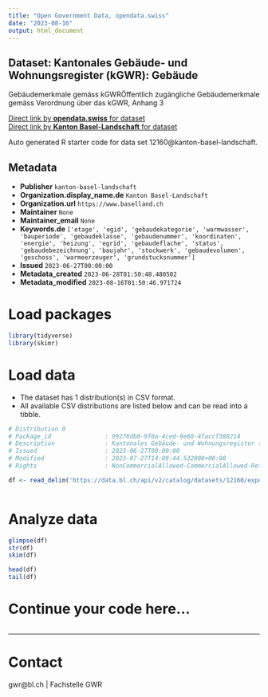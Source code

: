 ```yaml
---
title: "Open Government Data, opendata.swiss"
date: "2023-08-16"
output: html_document
---
```


## Dataset: Kantonales Gebäude- und Wohnungsregister (kGWR): Gebäude

Gebäudemerkmale gemäss kGWRÖffentlich zugängliche Gebäudemerkmale gemäss Verordnung über das kGWR, Anhang 3

[Direct link by **opendata.swiss** for dataset](https://opendata.swiss/de/dataset/kantonales-gebaude-und-wohnungsregister-kgwr-gebaude)<br>
[Direct link by **Kanton Basel-Landschaft** for dataset](https://data.bl.ch/explore/dataset/12160/)

Auto generated R starter code for data set 12160@kanton-basel-landschaft.

## Metadata

- **Publisher** `kanton-basel-landschaft`
- **Organization.display_name.de** `Kanton Basel-Landschaft`
- **Organization.url** `https://www.baselland.ch`
- **Maintainer** `None`
- **Maintainer_email** `None`
- **Keywords.de** `['etage', 'egid', 'gebaudekategorie', 'warmwasser', 'bauperiode', 'gebaudeklasse', 'gebaudenummer', 'koordinaten', 'energie', 'heizung', 'egrid', 'gebaudeflache', 'status', 'gebaudebezeichnung', 'baujahr', 'stockwerk', 'gebaudevolumen', 'geschoss', 'warmeerzeuger', 'grundstucksnummer']`
- **Issued** `2023-06-27T00:00:00`
- **Metadata_created** `2023-06-28T01:50:48.480502`
- **Metadata_modified** `2023-08-16T01:50:46.971724`


# Load packages

```r

library(tidyverse)
library(skimr)

```

# Load data

-   The dataset has 1 distribution(s) in CSV format.
-   All available CSV distributions are listed below and can be read into a tibble.

```r

# Distribution 0
# Package_id               : 99276db0-9f0a-4ced-9e60-4faccf388214
# Description              : Kantonales Gebäude- und Wohnungsregister (kGWR): Gebäude (csv)
# Issued                   : 2023-06-27T00:00:00
# Modified                 : 2023-07-27T14:09:44.532000+00:00
# Rights                   : NonCommercialAllowed-CommercialAllowed-ReferenceRequired

df <- read_delim('https://data.bl.ch/api/v2/catalog/datasets/12160/exports/csv')



```

# Analyze data

```r

glimpse(df)
str(df)
skim(df)

head(df)
tail(df)

```

# Continue your code here...

```r

```

------------------------------------------------------------------------

# Contact

gwr@bl.ch | Fachstelle GWR
